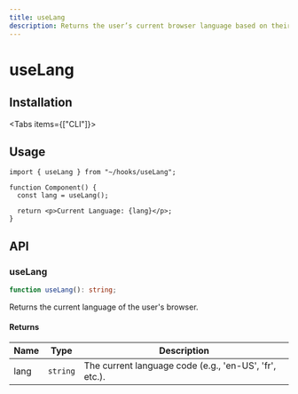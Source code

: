 ```yaml
---
title: useLang
description: Returns the user’s current browser language based on their settings.
---
```



# useLang

## Installation

<Tabs items={["CLI"]}>
  <Tab value="CLI">
    <DynamicCodeBlock lang="bash" code="npx rehooks-cli@latest add useLang" />
  </Tab>
</Tabs>

## Usage

```tsx title="Component.tsx"
import { useLang } from "~/hooks/useLang";

function Component() {
  const lang = useLang();

  return <p>Current Language: {lang}</p>;
}
```

## API

### useLang

```ts title="useLang.ts"
function useLang(): string;
```

Returns the current language of the user's browser.

#### Returns

| Name | Type     | Description                                            |
| ---- | -------- | ------------------------------------------------------ |
| lang | `string` | The current language code (e.g., 'en-US', 'fr', etc.). |
